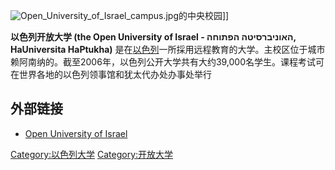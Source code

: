 {{expand|time=2014-04-03T13:39:52+00:00}}
{{unreferenced|time=2014-04-03T13:39:52+00:00}}
{{coord|32.18872464332128|34.88792181015015|type:landmark|display=title|הערה=}}
[[File:Open_University_of_Israel_campus.jpg|thumb]]的中央校园]]

'''以色列开放大学 (the Open University of Israel - האוניברסיטה הפתוחה, HaUniversita HaPtukha)''' 是在[[以色列|以色列]]一所採用远程教育的大学。主校区位于城市赖阿南纳的。截至2006年，以色列公开大学共有大约39,000名学生。课程考试可在世界各地的以色列领事馆和犹太代办处办事处举行

== 外部链接 ==
{{Commonscat|Open University of Israel}}
* [http://www-e.openu.ac.il Open University of Israel]{{Wayback|url=http://www-e.openu.ac.il/ |date=20160531084945 }}
{{以色列大学}}
[[Category:以色列大学|Category:以色列大学]]
[[Category:开放大学|Category:开放大学]]